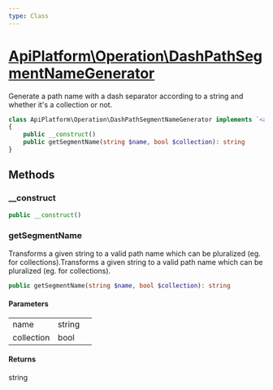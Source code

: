 ```yaml
---
type: Class
---
```


# [ApiPlatform\Operation\DashPathSegmentNameGenerator](/docs/v3.2/reference/Operation/DashPathSegmentNameGenerator)

Generate a path name with a dash separator according to a string and whether it's a collection or not.



```php
class ApiPlatform\Operation\DashPathSegmentNameGenerator implements `<a href="/docs/v3.2/reference/Operation/PathSegmentNameGeneratorInterface">ApiPlatform\Operation\PathSegmentNameGeneratorInterface</a>`, `<a href="/docs/v3.2/reference/Metadata/Operation/PathSegmentNameGeneratorInterface">ApiPlatform\Metadata\Operation\PathSegmentNameGeneratorInterface</a>`
{
    public __construct()
    public getSegmentName(string $name, bool $collection): string
}
```
## Methods

### __construct



```php
public __construct()
```

### getSegmentName

Transforms a given string to a valid path name which can be pluralized (eg. for collections).Transforms a given string to a valid path name which can be pluralized (eg. for collections).

```php
public getSegmentName(string $name, bool $collection): string
```

#### Parameters

<table><tbody>
<tr><td>name</td><td>string</td><td></td></tr><tr><td>collection</td><td>bool</td><td></td></tr>
</tbody>
</table>

#### Returns

string
